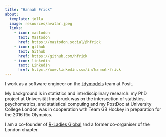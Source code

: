 ```yaml
---
title: "Hannah Frick"
about:
  template: jolla
  image: resources/avatar.jpeg
  links:
    - icon: mastodon
      text: Mastodon
      href: https://mastodon.social/@hfrick
    - icon: github
      text: Github
      href: https://github.com/hfrick
    - icon: linkedin
      text: LinkedIn
      href: https://www.linkedin.com/in/hannah-frick
---
```


I work as a software engineer on the [tidymodels](https://www.tidymodels.org/) team at Posit.

My background is in statistics and interdisciplinary research: my PhD project at Universit&auml;t Innsbruck was on the intersection of statistics, psychometrics, and statistical computing and my PostDoc at University College London was in cooperation with Team GB Hockey in preparation for the 2016 Rio Olympics.

I am a co-founder of [R-Ladies Global](https://rladies.org) and a former co-organiser of the London chapter.
